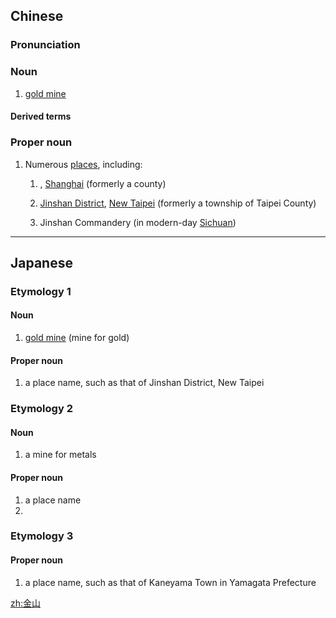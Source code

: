 ==Chinese==
{{zh-forms}}
{{zh-wp}}

===Pronunciation===
{{zh-pron
|m=jīnshān
|c=gam1 saan1
|mn=kim-san
|cat=n
}}

===Noun===
{{zh-noun}}

# [[gold mine]]

====Derived terms====
{{zh-der|玉海金山|紫金山|舊金山:San Francisco|新金山:Melbourne}}

===Proper noun===
{{zh-proper noun}}

# Numerous [[place]]s, including:
## {{zh-div|區|f=縣}} {{w|Jinshan District}}, [[Shanghai]] (formerly a county)
## {{zh-div|區|f=鄉}} [[w:Jinshan District, New Taipei|Jinshan District]], [[New Taipei]] (formerly a township of Taipei County)
## {{zh-div|郡}} {{lb|zh|historical}} Jinshan Commandery (in modern-day [[Sichuan]])

----

==Japanese==
{{wikipedia|lang=ja}}

===Etymology 1===
{{ja-kanjitab|きん|さん|k2=ざん|yomi=o|r=y}}

====Noun====
{{ja-noun|きんざん}}

# [[gold mine]] (mine for gold)

====Proper noun====
{{ja-pos|proper|きんざん}}

# a place name, such as that of Jinshan District, New Taipei

===Etymology 2===
{{ja-kanjitab|かな|やま|yomi=k}}

====Noun====
{{ja-noun|かなやま}}

# a mine for metals

====Proper noun====
{{ja-pos|proper|かなやま}}

# a place name
# {{surname|lang=ja|sort=かなやま}}

===Etymology 3===
{{ja-kanjitab|かね|やま|yomi=k}}

====Proper noun====
{{ja-pos|proper|かねやま}}

# a place name, such as that of Kaneyama Town in Yamagata Prefecture

[[zh:金山]]